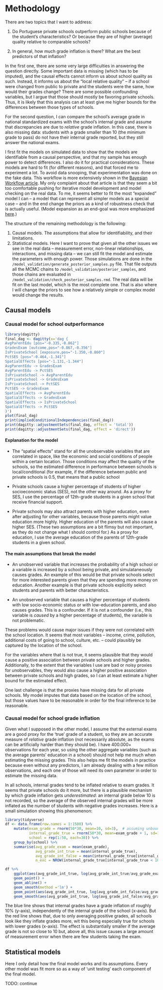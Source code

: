 # Methodology

There are two topics that I want to address:

1. Do Portuguese private schools outperform public schools because of
the student's characteristics? Or because they are of higher (average)
quality relative to comparable schools?

2. In general, how much grade inflation is there? What are the best
predictors of that inflation?

In the first one, there are some very large difficulties in answering the question
directly. Some important data is missing (which has to be imputed), and the
causal effects cannot inform us about school quality as such. Instead, it
informs us about the "local relative quality" -- if a school were changed from public
to private and the students were the same, how would their grades change? There are
some possible confounding variables, but I argue that those should mostly be
favoring private schools. Thus, it is likely that this analysis can at
least give me higher bounds for the differences between those types of schools.

For the second question, I can compare the school's average grade
in national standardized exams with the school's internal grade
and assume that discrepancies are due to *relative* grade inflation.
In this case, there is also missing data: students with a grade smaller
than 10 (the minimum grade to pass) do not have their internal grade reported,
but they still answer the national exams.

I first fit the models on simulated data to show that the models are identifiable
from a causal perspective, and that my sample has enough power to detect differences.
I also do it for practical considerations. These models are hard to fit
(for different reasons), and that forced me to experiment a lot.
To avoid data snooping, that experimentation was done on the fake data.
This workflow is more extensively shown in the
[Bayesian Workflow article](https://arxiv.org/pdf/2011.01808.pdf).
My only complaint about that article is that they seem a bit too comfortable
pushing for iterative model development and model checking on the real data.
To me, it seems better to fit the most "expanded" model I can -- a model that
can represent all simpler models as a special case -- and in the end change the
priors as a kind of robustness check that is actually useful.
(Model expansion as an end-goal was more emphasized
[here](http://www.stat.columbia.edu/~gelman/research/published/philosophy.pdf).)

The structure of the remaining methodology is the following:

1. Causal models. The assumptions that allow for identifiability, and their limitations.
2. Statistical models. Here I want to prove that given all the other issues we see
in the real data -- measurement error, non-linear relationships, interactions, and
missing data -- we can still fit the model and estimate the parameters with
enough power.
Those simulations are done in the `/model_validation/generate_posterior_samples.py` file.
That file outputs all the MCMC chains to `/model_validation/posterior_samples`,
and those chains are evaluated in `/model_validation/check_posterior_samples.rmd`.
The real data will be fit on the last model, which is the most complete one.
That is also where I will change the priors to see how a relatively simple
or complex model would change the results.

## Causal models

### Causal model for school outperformance

```r
library(dagitty)
final_dag <- dagitty(x='dag {
AvgParentEdu [pos="-0.335,-0.862"]
GradesExam [outcome,pos="-0.867,-0.356"]
IsPrivateSchool [exposure,pos="-1.350,-0.860"]
PctSES [pos="-0.464,-1.341"]
SpatialEffects [pos="-1.131,-1.344"]
AvgParentEdu -> GradesExam
AvgParentEdu -> PctSES
IsPrivateSchool -> AvgParentEdu
IsPrivateSchool -> GradesExam
IsPrivateSchool -> PctSES
PctSES -> GradesExam
SpatialEffects -> AvgParentEdu
SpatialEffects -> GradesExam
SpatialEffects -> IsPrivateSchool
SpatialEffects -> PctSES
}')
plot(final_dag)
print(impliedConditionalIndependencies(final_dag))
print(dagitty::adjustmentSets(final_dag, effect = 'total'))
print(dagitty::adjustmentSets(final_dag, effect = 'direct'))
```

#### Explanation for the model

* The "spatial effects" stand for all the unobservable variables that are
correlated in space, like the economic and social conditions of people within
a certain location. Those conditions may affect the quality of the schools,
so the estimated difference in performance between schools is local/conditional
(for example, if the difference between public and private schools is 0.5, that
means that a public school

* Private schools cause a higher percentage of students of higher socioeconomic
status (SES), not the other way around. As a proxy for SES, I use the percentage
of 12th-grade students in a given school that receive financial support.

* Private schools may also attract parents with higher education, even after
adjusting for other variables, because those parents might value education more
highly. Higher education of the parents will also cause a higher SES.
(These two assumptions are a bit flimsy but not important, as they do
not change what I should control for.) As a proxy for education, I use the average
education of the parents of 12th-grade students in a given school.

#### The main assumptions that break the model

* An unobserved variable that increases the probability of a high school or
a variable is increased by a school being private, and simulataneously causes
grades. An example of this would be that
private schools select for more interested parents given that they are spending
more money on education. Another example is that private schools explicitly select
students and parents with better characteristics.

* An unobserved variable that causes a higher percentage of students with low
socio-economic status or with low-education parents, and also causes grades.
This is a confounder. If it is not a confounder (i.e., this variable is *caused*
by a higher percentage of students), the variable is not problematic.

These problems would cause major issues if they were not correlated
with the school location. It seems that most variables -- income, crime, pollution,
additional costs of going to school, culture, etc. -- could plausibly be
captured by the location of the school.

For the variables where that is not true, it seems plausible that they would
cause a positive association between private schools and higher
grades. Additionally, to the extent that the variables I use are bad or noisy proxies
for unobservables, they would also cause a higher positive association between
private schools and high grades, so I can at least estimate a higher bound for
the estimated effect.

One last challenge is that the proxies have missing data for all private schools.
My model imputes that data based on the location of the school,
but those values have to be reasonable in order for the final inference to be reasonable.

### Causal model for school grade inflation

Given what I supposed in the other model, I assume that the external exams
are a good proxy for the 'true' grade of a student, so they are an accurate
measure of *relative* grade inflation (not necessarily absolute, as the exams can be
artificially harder than they should be).
I have 400.000+ observations for each year,
so using the other aggregate variables (such as the average parents' education in a school)
should not help me much when estimating the missing grades. This also helps me
fit the models in practice because even without any predictors, I am already dealing with a
few million observations, and each one of those will need its own parameter in order to
estimate the missing data.

In all schools, internal grades tend to be inflated relative
to exam grades. It seems that private schools do it more,
but there is a plausible mechanism by which grade inflation gets
*underestimated*: an internal grade below 10 is not recorded,
so the average of the observed internal grades will be more inflated
as the number of students with negative grades increases. Here is a small
simulation showing this phenomenon:

```r
library(tidyverse)
df <- data.frame(row.names = 1:1500) %>%
    mutate(exam_grade = rnorm(50*30, mean=10, sd=3),  # assuming unbounded grade
           internal_grade_true = rnorm(50*30, mean=exam_grade + 1, sd=1),
           school = rep(1:50, each=30)) %>%
    group_by(school) %>%
    summarise(avg_grade_exam = mean(exam_grade),
              avg_grade_int_true = mean(internal_grade_true),
              avg_grade_int_false = mean(internal_grade_true[internal_grade_true > 10]),
              n_exc = NROW(internal_grade_true[internal_grade_true < 10]))

df %>%
    ggplot(aes(avg_grade_int_true, log(avg_grade_int_true/avg_grade_exam))) +
    geom_point() +
    geom_abline() +
    geom_smooth(method ='lm') +
    geom_point(aes(avg_grade_int_true, log(avg_grade_int_false/avg_grade_exam)), color='red') +
    geom_smooth(aes(avg_grade_int_true, log(avg_grade_int_false/avg_grade_exam)), color='red', method='lm')
```

The blue line shows that internal grades have a grade inflation of roughly
10% (y-axis), independently of the internal grade of the school (x-axis).
But the red line shows that, due to only averaging positive grades,
all schools look like they inflate grades more, wit this being
especially true for schools with lower grades (x-axis).
The effect is substantially smaller if the average grade is not so close to 10
but, above all, this issue causes a large amount of measurement error when
there are few students taking the exam.

## Statistical models

Here I only detail how the final model works and its assumptions. Every
other model was fit more so as a way of 'unit testing' each component of
the final model.

TODO: continue
